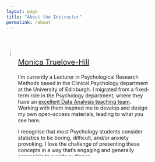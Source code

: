 ```yaml
---
layout: page
title: "About the Instructor"
permalink: /about
---
```

  
<link href="css/style.css" rel="stylesheet"></link> 

<br>

<style>
* {
  box-sizing: border-box;
}

.row {
  display: flex;
}

/* Create two equal columns that sits next to each other */
.column {
  flex: 50%;
  padding: 10px;
  height: 300px; /* Should be removed. Only for demonstration */
}
</style>

<div class="row">
  <div class="column">
  <img src = 'https://mtruelovehill.github.io/images/mth.jpg'>
  </div>
  <div class="column">
  <p style= "font-size: 20px"><a href="mailto:m.truelovehill@ed.ac.uk"> Monica Truelove-Hill</a></p>
I'm currently a Lecturer in Psychological Research Methods based in the Clinical Psychology department at the University of Edinburgh. I migrated from a fixed-term role in the Psychology department, where they have an [excellent Data Analysis teaching team](https://uoepsy.github.io/). Working with them inspired me to develop and design my own open-access materials, leading to what you see here. 
  
I recognise that most Psychology students consider statistics to be boring, difficult, and/or anxiety provoking. I love the challenge of presenting these concepts in a way that's engaging and generally accessible to a wide audience. 

When I'm not teaching stats, answering emails, or buried under a pile of marking, I like exploring new places with my family, eating really good food, and hitting things really hard (AKA doing Muay Thai).
  </div>
</div>



